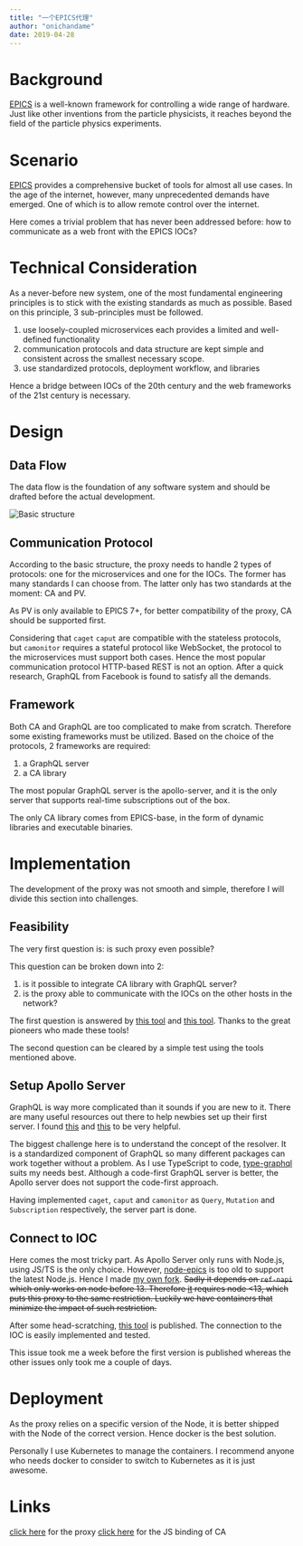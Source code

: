 ```yaml
---
title: "一个EPICS代理"
author: "onichandame"
date: 2019-04-28
---
```


# Background

[EPICS][epics] is a well-known framework for controlling a wide range of hardware. Just like other inventions from the particle physicists, it reaches beyond the field of the particle physics experiments.

# Scenario

[EPICS][epics] provides a comprehensive bucket of tools for almost all use cases. In the age of the internet, however, many unprecedented demands have emerged. One of which is to allow remote control over the internet.

Here comes a trivial problem that has never been addressed before: how to communicate as a web front with the EPICS IOCs?

# Technical Consideration

As a never-before new system, one of the most fundamental engineering principles is to stick with the existing standards as much as possible. Based on this principle, 3 sub-principles must be followed.

1. use loosely-coupled microservices each provides a limited and well-defined functionality
2. communication protocols and data structure are kept simple and consistent across the smallest necessary scope.
3. use standardized protocols, deployment workflow, and libraries

Hence a bridge between IOCs of the 20th century and the web frameworks of the 21st century is necessary.

# Design

## Data Flow

The data flow is the foundation of any software system and should be drafted before the actual development.

![Basic structure](https://dev-to-uploads.s3.amazonaws.com/i/b7oijip5waywh4ls464z.png)

## Communication Protocol

According to the basic structure, the proxy needs to handle 2 types of protocols: one for the microservices and one for the IOCs. The former has many standards I can choose from. The latter only has two standards at the moment: CA and PV.

As PV is only available to EPICS 7+, for better compatibility of the proxy, CA should be supported first.

Considering that `caget` `caput` are compatible with the stateless protocols, but `camonitor` requires a stateful protocol like WebSocket, the protocol to the microservices must support both cases. Hence the most popular communication protocol HTTP-based REST is not an option. After a quick research, GraphQL from Facebook is found to satisfy all the demands.

## Framework

Both CA and GraphQL are too complicated to make from scratch. Therefore some existing frameworks must be utilized. Based on the choice of the protocols, 2 frameworks are required:

1. a GraphQL server
2. a CA library

The most popular GraphQL server is the apollo-server, and it is the only server that supports real-time subscriptions out of the box.

The only CA library comes from EPICS-base, in the form of dynamic libraries and executable binaries.

# Implementation

The development of the proxy was not smooth and simple, therefore I will divide this section into challenges.

## Feasibility

The very first question is: is such proxy even possible?

This question can be broken down into 2:

1. is it possible to integrate CA library with GraphQL server?
2. is the proxy able to communicate with the IOCs on the other hosts in the network?

The first question is answered by [this tool][pyepics] and [this tool][node-epics]. Thanks to the great pioneers who made these tools!

The second question can be cleared by a simple test using the tools mentioned above.

## Setup Apollo Server

GraphQL is way more complicated than it sounds if you are new to it. There are many useful resources out there to help newbies set up their first server. I found [this](https://www.apollographql.com/docs/apollo-server/getting-started/) and [this][type-graphql] to be very helpful.

The biggest challenge here is to understand the concept of the resolver. It is a standardized component of GraphQL so many different packages can work together without a problem. As I use TypeScript to code, [type-graphql][type-graphql] suits my needs best. Although a code-first GraphQL server is better, the Apollo server does not support the code-first approach.

Having implemented `caget`, `caput` and `camonitor` as `Query`, `Mutation` and `Subscription` respectively, the server part is done.

## Connect to IOC

Here comes the most tricky part. As Apollo Server only runs with Node.js, using JS/TS is the only choice. However, [node-epics][node-epics] is too old to support the latest Node.js. Hence I made [my own fork][epics-ioc-connection]. ~~Sadly it depends on `ref-napi` which only works on node before 13. Therefore [it][epics-ioc-connection] requires node <13, which puts this proxy to the same restriction. Luckily we have containers that minimize the impact of such restriction.~~

After some head-scratching, [this tool][epics-ioc-connection] is published. The connection to the IOC is easily implemented and tested.

This issue took me a week before the first version is published whereas the other issues only took me a couple of days.

# Deployment

As the proxy relies on a specific version of the Node, it is better shipped with the Node of the correct version. Hence docker is the best solution.

Personally I use Kubernetes to manage the containers. I recommend anyone who needs docker to consider to switch to Kubernetes as it is just awesome.

# Links

[click here](https://github.com/onichandame/epics-proxy/) for the proxy
[click here][epics-ioc-connection] for the JS binding of CA

[epics]: https://epics-controls.org/
[pyepics]: https://github.com/pyepics/pyepics
[node-epics]: https://github.com/RobbieClarken/node-epics
[type-graphql]: https://typegraphql.com/
[epics-ioc-connection]: https://github.com/onichandame/epics-ioc-connection/
